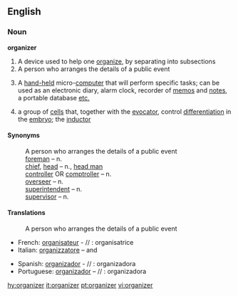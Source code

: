 ==English==

===Noun===
'''organizer'''
# A device used to help one [[organize]], by separating into subsections
# A person who arranges the details of a public event
# {{computing}} A [[hand-held]] micro-[[computer]] that will perform specific tasks; can be used as an electronic diary, alarm clock, recorder of [[memo]]s and [[note]]s, a portable database [[etc.]]
#{{medicine}} a group of [[cell]]s that, together with the [[evocator]], control [[differentiation]] in the [[embryo]]; the [[inductor]]


====Synonyms====
: A person who arranges the details of a public event
: [[foreman]] – n. 
: [[chief]], [[head]] – n., [[head man]]
: [[controller]] OR [[comptroller]] – n. 
: [[overseer]] – n. 
: [[superintendent]] – n. 
: [[supervisor]] – n. 


====Translations====
: A person who arranges the details of a public event 
{{top}}<!--languages from A to I go here-->
* French: [[organisateur]] - {{m}} // {{f}}: organisatrice 
* Italian: [[organizzatore]] – {{m}} and {{f}}
{{mid}}<!--languages from J to Z go here-->
* Spanish: [[organizador]] - {{m}} // {{f}}: organizadora
*Portuguese: [[organizador]] – {{m}} // {{f}}: organizadora

{{bottom}}

[[hy:organizer]]
[[it:organizer]]
[[pt:organizer]]
[[vi:organizer]]
